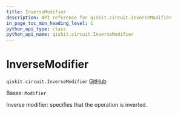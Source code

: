 ```yaml
---
title: InverseModifier
description: API reference for qiskit.circuit.InverseModifier
in_page_toc_min_heading_level: 1
python_api_type: class
python_api_name: qiskit.circuit.InverseModifier
---
```


# InverseModifier

<span id="qiskit.circuit.InverseModifier" />

`qiskit.circuit.InverseModifier` [GitHub](https://github.com/qiskit/qiskit/tree/stable/1.0/qiskit/circuit/annotated_operation.py "view source code")

Bases: `Modifier`

Inverse modifier: specifies that the operation is inverted.

